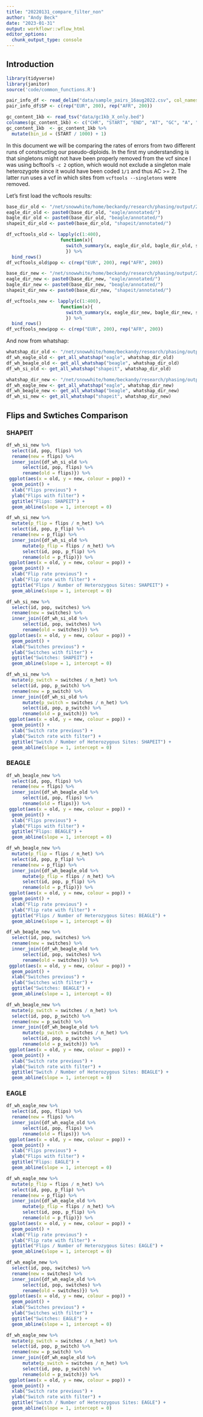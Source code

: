 ```yaml
---
title: "20220131_compare_filter_non"
author: "Andy Beck"
date: "2023-01-31"
output: workflowr::wflow_html
editor_options:
  chunk_output_type: console
---
```


## Introduction

```r
library(tidyverse)
library(janitor)
source('code/common_functions.R')

pair_info_df <- read_delim("data/sample_pairs_16aug2022.csv", col_names = c("POP", "ID1", "ID2"))
pair_info_df$SP <- c(rep("EUR", 200), rep("AFR", 200))

gc_content_1kb <- read_tsv("data/gc1kb_X_only.bed")
colnames(gc_content_1kb) <- c("CHR", "START", "END", "AT", "GC", "A", "C", "G", "T", "TOTAL", "OTHER", "LENGTH")
gc_content_1kb  <- gc_content_1kb %>%
  mutate(bin_id = (START / 1000) + 1)
```

In this document we will be comparing the rates of errors from two different runs of constructing our pseudo-diploids. In the first my understanding is that singletons might not have been properly removed from the vcf since I was using bcftool's `-c 2` option, which would not exclude a singleton male heterozygote since it would have been coded `1/1` and thus AC >= 2. The latter run uses a vcf in which sites from `vcftools --singletons` were removed.

Let's first load the vcftools results:

```r
base_dir_old <- "/net/snowwhite/home/beckandy/research/phasing/output/2023_switch_errors/switch_errors/"
eagle_dir_old <- paste0(base_dir_old, "eagle/annotated/")
bagle_dir_old <- paste0(base_dir_old, "beagle/annotated/")
shapeit_dir_old <- paste0(base_dir_old, "shapeit/annotated/")

df_vcftools_old <- lapply(c(1:400), 
                    function(x){
                      switch_summary(x, eagle_dir_old, bagle_dir_old, shapeit_dir_old, gc_content_1kb)
                      }) %>%
  bind_rows()
df_vcftools_old$pop <- c(rep("EUR", 200), rep("AFR", 200))

base_dir_new <- "/net/snowwhite/home/beckandy/research/phasing/output/2023_switch_errors/switch_errors/"
eagle_dir_new <- paste0(base_dir_new, "eagle/annotated/")
bagle_dir_new <- paste0(base_dir_new, "beagle/annotated/")
shapeit_dir_new <- paste0(base_dir_new, "shapeit/annotated/")

df_vcftools_new <- lapply(c(1:400), 
                    function(x){
                      switch_summary(x, eagle_dir_new, bagle_dir_new, shapeit_dir_new, gc_content_1kb)
                      }) %>%
  bind_rows()
df_vcftools_new$pop <- c(rep("EUR", 200), rep("AFR", 200))
```

And now from whatshap:

```r
whatshap_dir_old <- "/net/snowwhite/home/beckandy/research/phasing/output/2023_switch_errors/whatshap"
df_wh_eagle_old <- get_all_whatshap("eagle", whatshap_dir_old)
df_wh_beagle_old <- get_all_whatshap("beagle", whatshap_dir_old)
df_wh_si_old <- get_all_whatshap("shapeit", whatshap_dir_old)

whatshap_dir_new <- "/net/snowwhite/home/beckandy/research/phasing/output/filter_switch_errors/whatshap"
df_wh_eagle_new <- get_all_whatshap("eagle", whatshap_dir_new)
df_wh_beagle_new <- get_all_whatshap("beagle", whatshap_dir_new)
df_wh_si_new <- get_all_whatshap("shapeit", whatshap_dir_new)
```

## Flips and Swtiches Comparison

### SHAPEIT

```r
df_wh_si_new %>%
  select(id, pop, flips) %>%
  rename(new = flips) %>%
  inner_join({df_wh_si_old %>%
      select(id, pop, flips) %>%
      rename(old = flips)}) %>%
 ggplot(aes(x = old, y = new, colour = pop)) +
  geom_point() +
  xlab("Flips previous") +
  ylab("Flips with filter") +
  ggtitle("Flips: SHAPEIT") +
  geom_abline(slope = 1, intercept = 0)

df_wh_si_new %>%
  mutate(p_flip = flips / n_het) %>%
  select(id, pop, p_flip) %>%
  rename(new = p_flip) %>%
  inner_join({df_wh_si_old %>%
      mutate(p_flip = flips / n_het) %>%
      select(id, pop, p_flip) %>%
      rename(old = p_flip)}) %>%
 ggplot(aes(x = old, y = new, colour = pop)) +
  geom_point() +
  xlab("Flip rate previous") +
  ylab("Flip rate with filter") +
  ggtitle("Flips / Number of Heterozygous Sites: SHAPEIT") +
  geom_abline(slope = 1, intercept = 0)  
```

```r
df_wh_si_new %>%
  select(id, pop, switches) %>%
  rename(new = switches) %>%
  inner_join({df_wh_si_old %>%
      select(id, pop, switches) %>%
      rename(old = switches)}) %>%
 ggplot(aes(x = old, y = new, colour = pop)) +
  geom_point() +
  xlab("Switches previous") +
  ylab("Switches with filter") +
  ggtitle("Switches: SHAPEIT") +
  geom_abline(slope = 1, intercept = 0)

df_wh_si_new %>%
  mutate(p_switch = switches / n_het) %>%
  select(id, pop, p_switch) %>%
  rename(new = p_switch) %>%
  inner_join({df_wh_si_old %>%
      mutate(p_switch = switches / n_het) %>%
      select(id, pop, p_switch) %>%
      rename(old = p_switch)}) %>%
 ggplot(aes(x = old, y = new, colour = pop)) +
  geom_point() +
  xlab("Switch rate previous") +
  ylab("Switch rate with filter") +
  ggtitle("Switch / Number of Heterozygous Sites: SHAPEIT") +
  geom_abline(slope = 1, intercept = 0)  
```

### BEAGLE

```r
df_wh_beagle_new %>%
  select(id, pop, flips) %>%
  rename(new = flips) %>%
  inner_join({df_wh_beagle_old %>%
      select(id, pop, flips) %>%
      rename(old = flips)}) %>%
 ggplot(aes(x = old, y = new, colour = pop)) +
  geom_point() +
  xlab("Flips previous") +
  ylab("Flips with filter") +
  ggtitle("Flips: BEAGLE") +
  geom_abline(slope = 1, intercept = 0)

df_wh_beagle_new %>%
  mutate(p_flip = flips / n_het) %>%
  select(id, pop, p_flip) %>%
  rename(new = p_flip) %>%
  inner_join({df_wh_beagle_old %>%
      mutate(p_flip = flips / n_het) %>%
      select(id, pop, p_flip) %>%
      rename(old = p_flip)}) %>%
 ggplot(aes(x = old, y = new, colour = pop)) +
  geom_point() +
  xlab("Flip rate previous") +
  ylab("Flip rate with filter") +
  ggtitle("Flips / Number of Heterozygous Sites: BEAGLE") +
  geom_abline(slope = 1, intercept = 0)  
```

```r
df_wh_beagle_new %>%
  select(id, pop, switches) %>%
  rename(new = switches) %>%
  inner_join({df_wh_beagle_old %>%
      select(id, pop, switches) %>%
      rename(old = switches)}) %>%
 ggplot(aes(x = old, y = new, colour = pop)) +
  geom_point() +
  xlab("Switches previous") +
  ylab("Switches with filter") +
  ggtitle("Switches: BEAGLE") +
  geom_abline(slope = 1, intercept = 0)

df_wh_beagle_new %>%
  mutate(p_switch = switches / n_het) %>%
  select(id, pop, p_switch) %>%
  rename(new = p_switch) %>%
  inner_join({df_wh_beagle_old %>%
      mutate(p_switch = switches / n_het) %>%
      select(id, pop, p_switch) %>%
      rename(old = p_switch)}) %>%
 ggplot(aes(x = old, y = new, colour = pop)) +
  geom_point() +
  xlab("Switch rate previous") +
  ylab("Switch rate with filter") +
  ggtitle("Switch / Number of Heterozygous Sites: BEAGLE") +
  geom_abline(slope = 1, intercept = 0)  
```

### EAGLE

```r
df_wh_eagle_new %>%
  select(id, pop, flips) %>%
  rename(new = flips) %>%
  inner_join({df_wh_eagle_old %>%
      select(id, pop, flips) %>%
      rename(old = flips)}) %>%
 ggplot(aes(x = old, y = new, colour = pop)) +
  geom_point() +
  xlab("Flips previous") +
  ylab("Flips with filter") +
  ggtitle("Flips: EAGLE") +
  geom_abline(slope = 1, intercept = 0)

df_wh_eagle_new %>%
  mutate(p_flip = flips / n_het) %>%
  select(id, pop, p_flip) %>%
  rename(new = p_flip) %>%
  inner_join({df_wh_eagle_old %>%
      mutate(p_flip = flips / n_het) %>%
      select(id, pop, p_flip) %>%
      rename(old = p_flip)}) %>%
 ggplot(aes(x = old, y = new, colour = pop)) +
  geom_point() +
  xlab("Flip rate previous") +
  ylab("Flip rate with filter") +
  ggtitle("Flips / Number of Heterozygous Sites: EAGLE") +
  geom_abline(slope = 1, intercept = 0)  
```

```r
df_wh_eagle_new %>%
  select(id, pop, switches) %>%
  rename(new = switches) %>%
  inner_join({df_wh_eagle_old %>%
      select(id, pop, switches) %>%
      rename(old = switches)}) %>%
 ggplot(aes(x = old, y = new, colour = pop)) +
  geom_point() +
  xlab("Switches previous") +
  ylab("Switches with filter") +
  ggtitle("Switches: EAGLE") +
  geom_abline(slope = 1, intercept = 0)

df_wh_eagle_new %>%
  mutate(p_switch = switches / n_het) %>%
  select(id, pop, p_switch) %>%
  rename(new = p_switch) %>%
  inner_join({df_wh_eagle_old %>%
      mutate(p_switch = switches / n_het) %>%
      select(id, pop, p_switch) %>%
      rename(old = p_switch)}) %>%
 ggplot(aes(x = old, y = new, colour = pop)) +
  geom_point() +
  xlab("Switch rate previous") +
  ylab("Switch rate with filter") +
  ggtitle("Switch / Number of Heterozygous Sites: EAGLE") +
  geom_abline(slope = 1, intercept = 0)  
```

